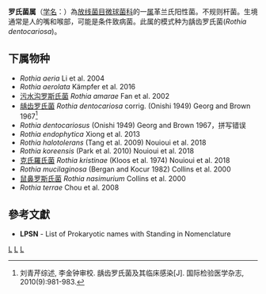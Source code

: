 {{Automatic taxobox
| taxon = Rothia
| authority = Geory and Brown, 1967
| type species = 龋齿罗氏菌<br>''Rothia dentocariosa''
| type species authority = (Onishi 1949) Georg and Brown, 1967
| synonyms = ''Stomatococcus'' <small>Bergan and Kocur 1982</small>
}}
'''罗氏菌属'''（[[学名|学名]]：{{lang|la|''Rothia''}}）為[[放线菌目|放线菌目]][[微球菌科|微球菌科]]的一[[属|属]]革兰氏阳性菌。不规则杆菌。生境通常是人的嘴和喉部，可能是条件致病菌。此属的模式种为龋齿罗氏菌(''Rothia dentocariosa'')。

==下属物种==
* ''Rothia aeria'' Li et al. 2004
* ''Rothia aerolata'' Kämpfer et al. 2016
* [[污水沟罗斯氏菌|污水沟罗斯氏菌]] ''Rothia amarae'' Fan et al. 2002
* [[龋齿罗氏菌|龋齿罗氏菌]] ''Rothia dentocariosa'' corrig. (Onishi 1949) Georg and Brown 1967<ref>刘青芹综述, 李金钟审校. 龋齿罗氏菌及其临床感染[J]. 国际检验医学杂志, 2010(9):981-983.</ref>
* ''Rothia dentocariosus'' (Onishi 1949) Georg and Brown 1967，拼写错误
* ''Rothia endophytica'' Xiong et al. 2013
* ''Rothia halotolerans'' (Tang et al. 2009) Nouioui et al. 2018
* ''Rothia koreensis'' (Park et al. 2010) Nouioui et al. 2018
* [[克氏羅氏菌|克氏羅氏菌]] ''Rothia kristinae'' (Kloos et al. 1974) Nouioui et al. 2018
* ''Rothia mucilaginosa'' (Bergan and Kocur 1982) Collins et al. 2000
* [[鼠鼻罗斯氏菌|鼠鼻罗斯氏菌]] ''Rothia nasimurium'' Collins et al. 2000
* ''Rothia terrae'' Chou et al. 2008

==參考文獻==
{{reflist}}
* '''LPSN''' - List of Prokaryotic names with Standing in Nomenclature

{{taxonbar}}

[[Category:革兰氏阳性菌|L]]
[[Category:_微球菌科|L]]
[[Category:1967年描述的分类群|L]]